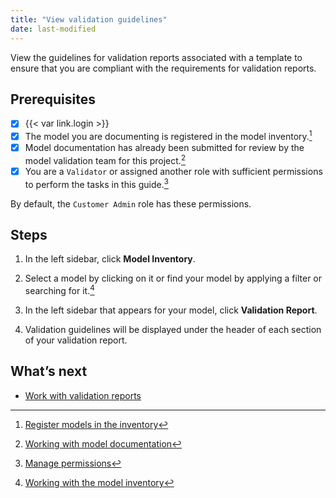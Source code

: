 ```yaml
---
title: "View validation guidelines"
date: last-modified
---
```


View the guidelines for validation reports associated with a template to ensure that you are compliant with the requirements for validation reports.

::: {.prereq}

## Prerequisites

- [x] {{< var link.login >}}
- [x] The model you are documenting is registered in the model inventory.[^1]
- [x] Model documentation has already been submitted for review by the model validation team for this project.[^2]
- [x] You are a `Validator` or assigned another role with sufficient permissions to perform the tasks in this guide.[^3] 

::: {.callout title="To configure validation templates, you must have sufficient guideline and template permissions."}
By default, the `Customer Admin` role has these permissions.
:::

:::

## Steps

1. In the left sidebar, click **Model Inventory**.

2. Select a model by clicking on it or find your model by applying a filter or searching for it.[^4]

3. In the left sidebar that appears for your model, click **Validation Report**.

4. Validation guidelines will be displayed under the header of each section of your validation report. 

## What's next

<!---* [Create project findings](create-project-findings.qmd)--->
- [Work with validation reports](preparing-validation-reports.qmd)


<!-- FOOTNOTES -->

[^1]: [Register models in the inventory](/guide/model-inventory/register-models-in-inventory.qmd)

[^2]: [Working with model documentation](/guide/model-documentation/working-with-model-documentation.qmd)

[^3]: [Manage permissions](/guide/configuration/manage-permissions.qmd)

[^4]: [Working with the model inventory](/guide/model-inventory/working-with-model-inventory.qmd#search-filter-and-sort-models)